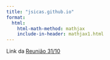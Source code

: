 ```yaml
---
title: "jsicas.github.io"
format:
  html:
    html-math-method: mathjax
    include-in-header: mathjax1.html
---
```


Link da [Reunião 31/10](scripts/ic/politica_de_limiar.qmd)


